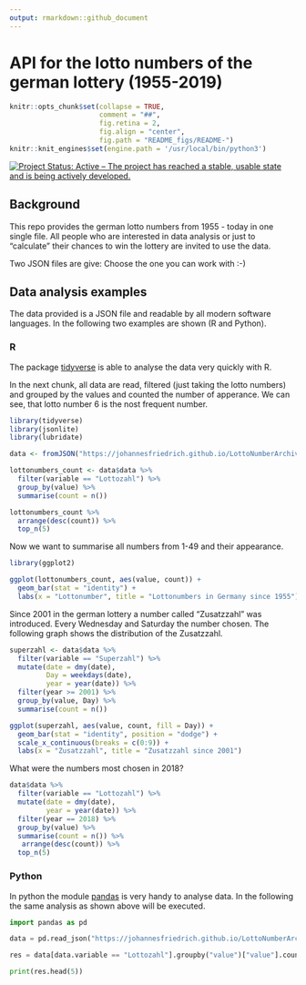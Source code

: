 ```yaml
---
output: rmarkdown::github_document
---
```


<!-- README.md is generated from README.Rmd. Please edit that file -->

# API for the lotto numbers of the german lottery (1955-2019)

```r
knitr::opts_chunk$set(collapse = TRUE,
                      comment = "##",
                      fig.retina = 2,
                      fig.align = "center",
                      fig.path = "README_figs/README-")
knitr::knit_engines$set(engine.path = '/usr/local/bin/python3')
```

[![Project Status: Active – The project has reached a stable, usable state and is being actively developed.](http://www.repostatus.org/badges/latest/active.svg)](http://www.repostatus.org/#active)

## Background

This repo provides the german lotto numbers from 1955 - today in one single file. All people who are interested in data analysis or just to "calculate" their chances to win the lottery are invited to use the data.

Two JSON files are give: Choose the one you can work with :-)

## Data analysis examples

The data provided is a JSON file and readable by all modern software languages. In the following two examples are shown (R and Python).

### R

The package [tidyverse](https://www.tidyverse.org) is able to analyse the data very quickly with R.

In the next chunk, all data are read, filtered (just taking the lotto numbers) and grouped by the values and counted the number of apperance. We can see, that lotto number 6 is the nost frequent number.

```r
library(tidyverse)
library(jsonlite)
library(lubridate)

data <- fromJSON("https://johannesfriedrich.github.io/LottoNumberArchive/Lottonumbers_tidy_complete.json")

lottonumbers_count <- data$data %>% 
  filter(variable == "Lottozahl") %>% 
  group_by(value) %>% 
  summarise(count = n())
```

```r
lottonumbers_count %>% 
  arrange(desc(count)) %>% 
  top_n(5)
```


Now we want to summarise all numbers from 1-49 and their appearance.

```r
library(ggplot2)

ggplot(lottonumbers_count, aes(value, count)) +
  geom_bar(stat = "identity") +
  labs(x = "Lottonumber", title = "Lottonumbers in Germany since 1955")
```


Since 2001 in the german lottery a number called "Zusatzzahl" was introduced. Every Wednesday and Saturday the number chosen. The following graph shows the distribution of the Zusatzzahl.

```r
superzahl <- data$data %>% 
  filter(variable == "Superzahl") %>% 
  mutate(date = dmy(date),
         Day = weekdays(date),
         year = year(date)) %>% 
  filter(year >= 2001) %>% 
  group_by(value, Day) %>% 
  summarise(count = n())
```

```r

ggplot(superzahl, aes(value, count, fill = Day)) +
  geom_bar(stat = "identity", position = "dodge") +
  scale_x_continuous(breaks = c(0:9)) +
  labs(x = "Zusatzzahl", title = "Zusatzzahl since 2001")
```

What were the numbers most chosen in 2018?

```r
data$data %>% 
  filter(variable == "Lottozahl") %>% 
  mutate(date = dmy(date),
         year = year(date)) %>% 
  filter(year == 2018) %>% 
  group_by(value) %>% 
  summarise(count = n()) %>% 
   arrange(desc(count)) %>% 
  top_n(5)
```


### Python

In python the module [pandas](http://pandas.pydata.org) is very handy to analyse data. In the following the same analysis as shown above will be executed.

```python
import pandas as pd

data = pd.read_json("https://johannesfriedrich.github.io/LottoNumberArchive/Lottonumbers_tidy_complete.json",orient='split')

res = data[data.variable == "Lottozahl"].groupby("value")["value"].count().sort_values(ascending = False)

print(res.head(5))

```

